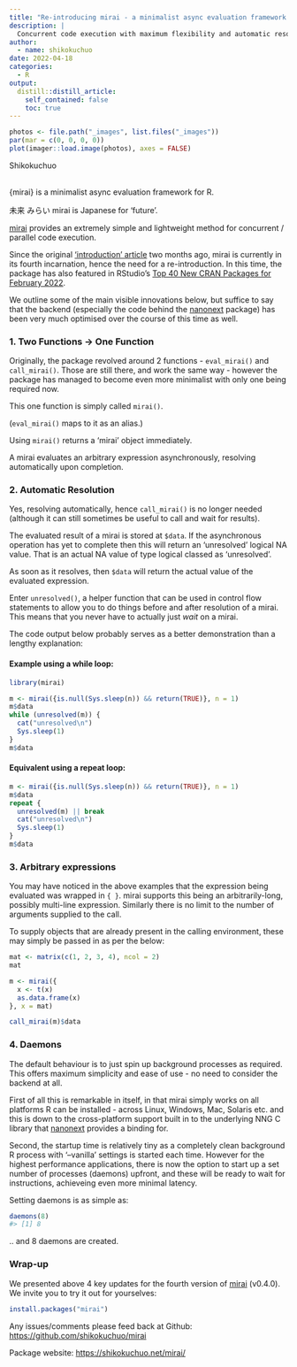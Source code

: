 ```yaml
---
title: "Re-introducing mirai - a minimalist async evaluation framework for R"
description: |
  Concurrent code execution with maximum flexibility and automatic resolution
author:
  - name: shikokuchuo
date: 2022-04-18
categories:
  - R
output:
  distill::distill_article:
    self_contained: false
    toc: true
---
```


```r

photos <- file.path("_images", list.files("_images"))
par(mar = c(0, 0, 0, 0))
plot(imager::load.image(photos), axes = FALSE)

```
<aside>Shikokuchuo</aside>
<br />
{mirai} is a minimalist async evaluation framework for R.

未来 みらい mirai is Japanese for 'future'.

[mirai](https://cran.r-project.org/package=mirai) provides an extremely simple and lightweight method for concurrent / parallel code execution.

Since the original ['introduction' article](https://shikokuchuo.net/posts/16-introducing-mirai/) two months ago, mirai is currently in its fourth incarnation, hence the need for a re-introduction. In this time, the package has also featured in RStudio's [Top 40 New CRAN Packages for February 2022](https://rviews.rstudio.com/2022/03/28/february-2022-top-40-new-cran-packages/).

We outline some of the main visible innovations below, but suffice to say that the backend (especially the code behind the [nanonext](https://cran.r-project.org/package=nanonext) package) has been very much optimised over the course of this time as well.

### 1. Two Functions -> One Function

Originally, the package revolved around 2 functions - `eval_mirai()` and `call_mirai()`. Those are still there, and work the same way - however the package has managed to become even more minimalist with only one being required now.

This one function is simply called `mirai()`.

(`eval_mirai()` maps to it as an alias.)

Using `mirai()` returns a ‘mirai’ object immediately.

A mirai evaluates an arbitrary expression asynchronously, resolving automatically upon completion.

### 2. Automatic Resolution

Yes, resolving automatically, hence `call_mirai()` is no longer needed (although it can still sometimes be useful to call and wait for results).

The evaluated result of a mirai is stored at `$data`. If the asynchronous operation has yet to complete then this will return an 'unresolved' logical NA value. That is an actual NA value of type logical classed as 'unresolved'.

As soon as it resolves, then `$data` will return the actual value of the evaluated expression.

Enter `unresolved()`, a helper function that can be used in control flow statements to allow you to do things before and after resolution of a mirai. This means that you never have to actually just *wait* on a mirai.

The code output below probably serves as a better demonstration than a lengthy explanation:

#### Example using a while loop:

```r
library(mirai)

m <- mirai({is.null(Sys.sleep(n)) && return(TRUE)}, n = 1)
m$data
while (unresolved(m)) {
  cat("unresolved\n")
  Sys.sleep(1)
} 
m$data

```

#### Equivalent using a repeat loop:

```r

m <- mirai({is.null(Sys.sleep(n)) && return(TRUE)}, n = 1)
m$data
repeat {
  unresolved(m) || break
  cat("unresolved\n")
  Sys.sleep(1)
} 
m$data

```

### 3. Arbitrary expressions

You may have noticed in the above examples that the expression being evaluated was wrapped in `{ }`. mirai supports this being an arbitrarily-long, possibly multi-line expression. Similarly there is no limit to the number of arguments supplied to the call.

To supply objects that are already present in the calling environment, these may simply be passed in as per the below:


```r
mat <- matrix(c(1, 2, 3, 4), ncol = 2)
mat

m <- mirai({
  x <- t(x)
  as.data.frame(x)
}, x = mat)

call_mirai(m)$data

```

### 4. Daemons

The default behaviour is to just spin up background processes as required. This offers maximum simplicity and ease of use - no need to consider the backend at all.

First of all this is remarkable in itself, in that mirai simply works on all platforms R can be installed - across Linux, Windows, Mac, Solaris etc. and this is down to the cross-platform support built in to the underlying NNG C library that [nanonext](https://cran.r-project.org/package=nanonext) provides a binding for.

Second, the startup time is relatively tiny as a completely clean background R process with '--vanilla' settings is started each time. However for the highest performance applications, there is now the option to start up a set number of processes (daemons) upfront, and these will be ready to wait for instructions, achieveing even more minimal latency.

Setting daemons is as simple as:

```r
daemons(8)
#> [1] 8
```
.. and 8 daemons are created.

### Wrap-up

We presented above 4 key updates for the fourth version of [mirai](https://cran.r-project.org/package=mirai) (v0.4.0). We invite you to try it out for yourselves:

```r
install.packages("mirai")
```

Any issues/comments please feed back at Github: <https://github.com/shikokuchuo/mirai>

Package website: <https://shikokuchuo.net/mirai/>

